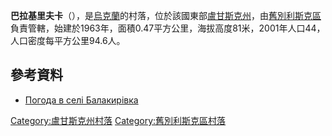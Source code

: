 {{coord|49|21|12|N|38|55|20|E|scale:100000|display=title}}

'''巴拉基里夫卡'''（{{lang-uk|Балакирівка}}），是[[烏克蘭|烏克蘭]]的村落，位於該國東部[[盧甘斯克州|盧甘斯克州]]，由[[舊別利斯克區|舊別利斯克區]]負責管轄，始建於1963年，面積0.47平方公里，海拔高度81米，2001年人口44，人口密度每平方公里94.6人。

==參考資料==
* [http://weather.in.ua/ua/lyganskaja/575 Погода в селі Балакирівка] {{Wayback|url=http://weather.in.ua/ua/lyganskaja/575 |date=20220217173317 }}

{{DEFAULTSORT:Балакирівка}}
[[Category:盧甘斯克州村落|Category:盧甘斯克州村落]]
[[Category:舊別利斯克區村落|Category:舊別利斯克區村落]]


{{Luhansk-geo-stub}}